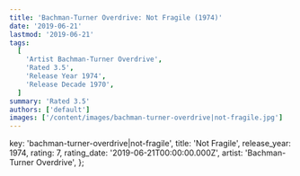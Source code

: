```yaml
---
title: 'Bachman-Turner Overdrive: Not Fragile (1974)'
date: '2019-06-21'
lastmod: '2019-06-21'
tags:
  [
    'Artist Bachman-Turner Overdrive',
    'Rated 3.5',
    'Release Year 1974',
    'Release Decade 1970',
  ]
summary: 'Rated 3.5'
authors: ['default']
images: ['/content/images/bachman-turner-overdrive|not-fragile.jpg']
---
```


  key: 'bachman-turner-overdrive|not-fragile',
  title: 'Not Fragile',
  release_year: 1974,
  rating: 7,
  rating_date: '2019-06-21T00:00:00.000Z',
  artist: 'Bachman-Turner Overdrive',
};

<MusicRating data={data} />
